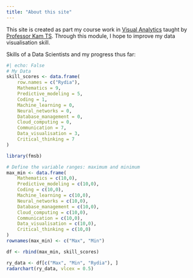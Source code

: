 ```yaml
---
title: "About this site"
---
```


This site is created as part my course work in [Visual Analytics](https://isss608-ay2023-24apr.netlify.app/) taught by [Professor Kam TS](https://github.com/tskam). Through this module, I hope to improve my data visualisation skill.

Skills of a Data Scientists and my progress thus far:


```r
#| echo: False
# My Data
skill_scores <- data.frame(
    row.names = c("Rydia"),
    Mathematics = 9,
    Predictive_modeling = 5,
    Coding = 1,
    Machine_learning = 0,
    Neural_networks = 0,
    Database_management = 0,
    Cloud_computing = 0,
    Communication = 7,
    Data_visualisation = 3,
    Critical_thinking = 7
)

library(fmsb)

# Define the variable ranges: maximum and minimum
max_min <- data.frame(
    Mathematics = c(10,0),
    Predictive_modeling = c(10,0),
    Coding = c(10,0),
    Machine_learning = c(10,0),
    Neural_networks = c(10,0),
    Database_management = c(10,0),
    Cloud_computing = c(10,0),
    Communication = c(10,0),
    Data_visualisation = c(10,0),
    Critical_thinking = c(10,0)
)
rownames(max_min) <- c("Max", "Min")

df <- rbind(max_min, skill_scores)

ry_data <- df[c("Max", "Min", "Rydia"), ]
radarchart(ry_data, vlcex = 0.5)
```


